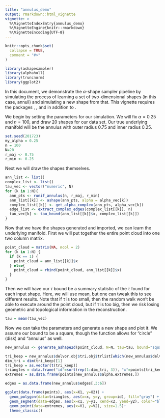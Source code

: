 ```yaml
---
title: "annulus_demo"
output: rmarkdown::html_vignette
vignette: >
  %\VignetteIndexEntry{annulus_demo}
  %\VignetteEngine{knitr::rmarkdown}
  %\VignetteEncoding{UTF-8}
---
```


```r
knitr::opts_chunk$set(
  collapse = TRUE,
  comment = "#>"
)
```

```r
library(ashapesampler)
library(alphahull)
library(truncnorm)
library(ggplot2)
```

In this document, we demonstrate the $\alpha$-shape sampler pipeline by simulating
the process of learning a set of two-dimensional shapes (in this case, annuli) and
simulating a new shape from that. This vignette requires the packages \emph{alphahull},
\emph{truncnorm}, and \emph{ggplot2} in addition to \emph{ashapesampler}.

We begin by setting the parameters for our simulation. We will fix $\alpha=0.25$ 
and $n=100$, and draw 20 shapes for our data set. Our true underlying manifold
will be the annulus with outer radius 0.75 and inner radius 0.25.

```r
set.seed(201723)
my_alpha = 0.25
n = 100
N=20
r_maj <- 0.75
r_min <- 0.25
```

Next we will draw the shapes themselves.

```r
ann_list <- list()
complex_list <- list()
tau_vec <- vector("numeric", N)
for (k in 1:N){
  ann_pts <- runif_annulus(n, r_maj, r_min)
  ann_list[[k]] <- ashape(ann_pts, alpha = alpha_vec[k])
  complex_list[[k]] <- get_alpha_complex(ann_pts, alpha_vec[k])
  edge_list <- extract_complex_edges(complex_list[[k]], n)
  tau_vec[k] <- tau_bound(ann_list[[k]]$x, complex_list[[k]])
}
```

Now that we have the shapes generated and imported, we can learn the underlying
manifold. First we will put together the entire point cloud into one two column 
matrix.

```r
point_cloud = matrix(NA, ncol = 2)
for (k in 1:N) {
  if (k == 1) {
    point_cloud = ann_list[[k]]$x
  } else{
    point_cloud = rbind(point_cloud, ann_list[[k]]$x)
  }
}
```

Then we will have our $\tau$ bound be a summary statistic of the $\tau$ found for 
each input shape. Here, we will use mean, but one can tweak this to see different
results. Note that if $\tau$ is too small, then the random walk won't be able to 
execute around the point cloud, but if $\tau$ is too big, then we risk losing 
geometric and topological information in the reconstruction.

```r
tau = mean(tau_vec)
```

Now we can take the parameters and generate a new shape and plot it. We assume
our bound to be a square, though the function allows for "circle" (disk) and "annulus" 
as well.
```r
new_annulus <- generate_ashape2d(point_cloud, N=N, tau=tau, bound="square")

tri_keep = new_annulus$delvor.obj$tri.obj$trlist[which(new_annulus$delvor.obj$tri.obj$cclist[,3]<my_alpha), 1:3]
dim_tri = dim(tri_keep)[1]
tri_keep = as.vector(t(tri_keep))
triangles = data.frame("id"=sort(rep(1:dim_tri, 3)), "x"=points[tri_keep, 1], "y"=points[tri_keep,2])
extremes = as.data.frame(points[new_annulus$alpha.extremes,])

edges = as.data.frame(new_annulus$edges[,3:6])

ggplot(data.frame(points), aes(x=X1, y=X2)) +
  geom_polygon(data=triangles, aes(x=x, y=y, group=id), fill="gray") +
  geom_segment(data=edges, aes(x=x1, y=y1, xend=x2, yend=y2), color="blue")+
  geom_point(data=extremes, aes(x=V1, y=V2), size=1.5)+
  theme_classic()
```


